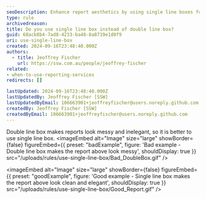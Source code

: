 ```yaml
---
seoDescription: Enhance report aesthetics by using single line boxes for a cleaner, more elegant appearance.
type: rule
archivedreason:
title: Do you use single line box instead of double line box?
guid: 68acb8b4-7ad8-4233-ba48-8a8719e1d0f9
uri: use-single-line-box
created: 2024-09-16T23:48:40.000Z
authors:
  - title: Jeoffrey Fischer
    url: https://ssw.com.au/people/jeoffrey-fischer
related:
- when-to-use-reporting-services
redirects: []

lastUpdated: 2024-09-16T23:48:40.000Z
lastUpdatedBy: Jeoffrey Fischer [SSW]
lastUpdatedByEmail: 106663901+jeoffreyfischer@users.noreply.github.com
createdBy: Jeoffrey Fischer [SSW]
createdByEmail: 106663901+jeoffreyfischer@users.noreply.github.com
---
```


Double line box makes reports look messy and inelegant, so it is better to use single line box.
<imageEmbed
  alt="Image"
  size="large"
  showBorder={false}
  figureEmbed={{
    preset: "badExample",
    figure: 'Bad example - Double line box makes the report above look messy',
    shouldDisplay: true
  }}
  src="/uploads/rules/use-single-line-box/Bad_DoubleBox.gif"
/>

<imageEmbed
  alt="Image"
  size="large"
  showBorder={false}
  figureEmbed={{
    preset: "goodExample",
    figure: 'Good example - Single line box makes the report above look clean and elegant',
    shouldDisplay: true
  }}
  src="/uploads/rules/use-single-line-box/Good_Report.gif"
/>
